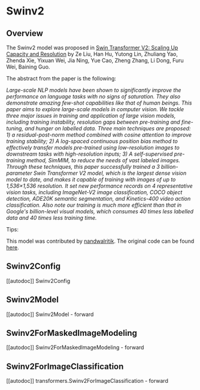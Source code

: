 <!--Copyright 2022 The HuggingFace Team. All rights reserved.

Licensed under the Apache License, Version 2.0 (the "License"); you may not use this file except in compliance with
the License. You may obtain a copy of the License at

http://www.apache.org/licenses/LICENSE-2.0

Unless required by applicable law or agreed to in writing, software distributed under the License is distributed on
an "AS IS" BASIS, WITHOUT WARRANTIES OR CONDITIONS OF ANY KIND, either express or implied. See the License for the
specific language governing permissions and limitations under the License.
-->

# Swinv2

## Overview

The Swinv2 model was proposed in [Swin Transformer V2: Scaling Up Capacity and Resolution](https://arxiv.org/abs/2111.09883) by Ze Liu, Han Hu, Yutong Lin, Zhuliang Yao, Zhenda Xie, Yixuan Wei, Jia Ning, Yue Cao, Zheng Zhang, Li Dong, Furu Wei, Baining Guo.
<INSERT SHORT SUMMARY HERE>

The abstract from the paper is the following:

*Large-scale NLP models have been shown to significantly improve the performance on language tasks with no signs of saturation. They also demonstrate amazing few-shot capabilities like that of human beings. This paper aims to explore large-scale models in computer vision. We tackle three major issues in training and application of large vision models, including training instability, resolution gaps between pre-training and fine-tuning, and hunger on labelled data. Three main techniques are proposed: 1) a residual-post-norm method combined with cosine attention to improve training stability; 2) A log-spaced continuous position bias method to effectively transfer models pre-trained using low-resolution images to downstream tasks with high-resolution inputs; 3) A self-supervised pre-training method, SimMIM, to reduce the needs of vast labeled images. Through these techniques, this paper successfully trained a 3 billion-parameter Swin Transformer V2 model, which is the largest dense vision model to date, and makes it capable of training with images of up to 1,536×1,536 resolution. It set new performance records on 4 representative vision tasks, including ImageNet-V2 image classification, COCO object detection, ADE20K semantic segmentation, and Kinetics-400 video action classification. Also note our training is much more efficient than that in Google's billion-level visual models, which consumes 40 times less labelled data and 40 times less training time.*

Tips:

<INSERT TIPS ABOUT MODEL HERE>

This model was contributed by [nandwalritik](https://huggingface.co/nandwalritik).
The original code can be found [here](https://github.com/microsoft/Swin-Transformer).


## Swinv2Config

[[autodoc]] Swinv2Config


## Swinv2Model

[[autodoc]] Swinv2Model
    - forward

## Swinv2ForMaskedImageModeling

[[autodoc]] Swinv2ForMaskedImageModeling
    - forward

## Swinv2ForImageClassification

[[autodoc]] transformers.Swinv2ForImageClassification
    - forward
